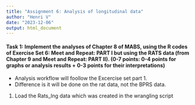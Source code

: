 ```yaml
---
title: "Assignment 6: Analysis of longitudinal data"
author: "Henri V"
date: "2023-12-06"
output: html_document
---
```


#### Task 1: Implement the analyses of Chapter 8 of MABS, using the R codes of Exercise Set 6: Meet and Repeat: PART I but using the RATS data (from Chapter 9 and Meet and Repeat: PART II). (0-7 points: 0-4 points for graphs or analysis results + 0-3 points for their interpretations)

* Analysis workflow will foollow the Excercise set part 1.
* Difference is it will be done on the rat data, not the BPRS data.

1. Load the Rats_lng data which was created in the wrangling script

```r


```